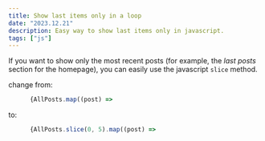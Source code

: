 ```yaml
---
title: Show last items only in a loop
date: "2023.12.21"
description: Easy way to show last items only in javascript.
tags: ["js"]
---
```


If you want to show only the most recent posts (for example, the _last posts_ section for the homepage), you can easily use the javascript `slice` method.

change from:

```javascript
      {AllPosts.map((post) =>
```

to:

```javascript
      {AllPosts.slice(0, 5).map((post) =>
```
